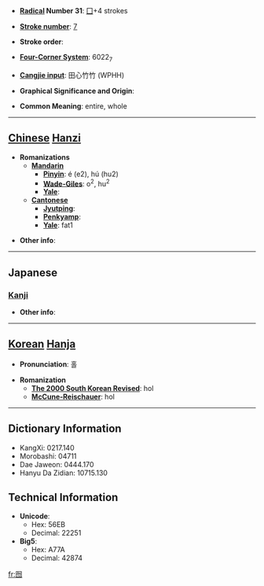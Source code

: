* '''[[Wiktionary:Chinese radical index| Radical]] Number 31''': [[Wiktionary:Chinese radical index 囗|囗]]+4 strokes

* '''[[Wiktionary:Chinese total strokes index|Stroke number]]''': [[Wiktionary:Chinese total strokes index 7|7]]

* '''Stroke order''': 

* '''[[Wiktionary:Chinese four corner index|Four-Corner System]]''': 6022<sub>7</sub>

* '''[[Wiktionary:Chinese Cangjie index|Cangjie input]]''': 田心竹竹 (WPHH)

* '''Graphical Significance and Origin''': 

* '''Common Meaning''': entire, whole

----

== [[Chinese]] [[Hanzi]] ==

* '''Romanizations'''
** '''[[Mandarin]]'''
*** '''[[Pinyin]]''': é (e2), hú (hu2)
*** '''[[Wade-Giles]]''': o<sup>2</sup>, hu<sup>2</sup>
*** '''[[Yale]]''': 
** '''[[Cantonese]]'''
*** '''[[Jyutping]]''':
*** '''[[Penkyamp]]''': 
*** '''[[Yale]]''': fat1

* '''Other info''': 

----

==Japanese==
===[[Kanji]]===
{{kanji|on readings=[[こつ]] (kotsu), [[こち]] (kochi)|kun readings=[[まつたし]] (matsutashi), [[はつきりしない]] (hatsukirishinai)}}

* '''Other info''':  

----

== [[Korean]] [[Hanja]] ==

* '''Pronunciation''': 홀

* '''Romanization'''
** '''[[The 2000 South Korean Revised Romanization|The 2000 South Korean Revised]]''': hol
** '''[[McCune-Reischauer]]''': hol

----

== Dictionary Information ==

* KangXi: 0217.140
* Morobashi: 04711
* Dae Jaweon: 0444.170
* Hanyu Da Zidian: 10715.130

== Technical Information ==

* '''Unicode''':
** Hex: 56EB
** Decimal: 22251
* '''Big5''':
** Hex: A77A
** Decimal: 42874

[[fr:囫]]